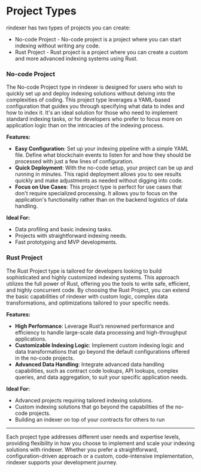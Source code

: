 # Project Types

rindexer has two types of projects you can create:

- No-code Project - No-code project is a project where you can start indexing without writing any code.
- Rust Project - Rust project is a project where you can create a custom and more advanced indexing systems using Rust.

### No-code Project

The No-code Project type in rindexer is designed for users who wish to quickly set up and deploy indexing solutions without delving into
the complexities of coding. This project type leverages a YAML-based configuration that guides you through specifying what data to index and
how to index it. It's an ideal solution for those who need to implement standard indexing tasks, or for developers who prefer to focus more
on application logic than on the intricacies of the indexing process.

**Features:**
- **Easy Configuration**: Set up your indexing pipeline with a simple YAML file. Define what blockchain events to listen
for and how they should be processed with just a few lines of configuration.
- **Quick Deployment**: With the no-code setup, your project can be up and running in minutes. This rapid deployment
allows you to see results quickly and make adjustments as needed without digging into code.
- **Focus on Use Cases**: This project type is perfect for use cases that don't require specialized processing.
It allows you to focus on the application's functionality rather than on the backend logistics of data handling.

**Ideal For:**
- Data profiling and basic indexing tasks.
- Projects with straightforward indexing needs.
- Fast prototyping and MVP developments.

### Rust Project

The Rust Project type is tailored for developers looking to build sophisticated and highly customized indexing systems.
This approach utilizes the full power of Rust, offering you the tools to write safe, efficient, and highly concurrent code.
By choosing the Rust Project, you can extend the basic capabilities of rindexer with custom logic, complex data transformations,
and optimizations tailored to your specific needs.

**Features:**
- **High Performance**: Leverage Rust’s renowned performance and efficiency to handle large-scale data processing and high-throughput applications.
- **Customizable Indexing Logic**: Implement custom indexing logic and data transformations that go beyond the default configurations offered in the no-code projects.
- **Advanced Data Handling**: Integrate advanced data handling capabilities, such as contract code lookups, API lookups, complex queries, and data aggregation, to suit your specific application needs.

**Ideal For:**
- Advanced projects requiring tailored indexing solutions.
- Custom indexing solutions that go beyond the capabilities of the no-code projects.
- Building an indexer on top of your contracts for others to run

---

Each project type addresses different user needs and expertise levels, providing flexibility in how you choose to implement
and scale your indexing solutions with rindexer. Whether you prefer a straightforward, configuration-driven approach or a
custom, code-intensive implementation, rindexer supports your development journey.